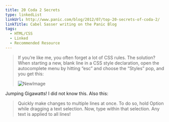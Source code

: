 ```yaml
---
title: 20 Coda 2 Secrets
type: linkedList
linkUrl: http://www.panic.com/blog/2012/07/top-20-secrets-of-coda-2/
linkTitle: Cabel Sasser writing on the Panic Blog
tags:
  - HTML/CSS
  - Linked
  - Recommended Resource
---
```


> If you’re like me, you often forget a lot of CSS rules. The solution? When starting a new, blank line in a CSS style declaration, open the autocomplete menu by hitting “esc” and choose the “Styles” pop, and you get this:
>
> ![NewImage](/images/blog/2012/07/02/css-browser.png)

Jumping Gigawatts! I did not know this. Also this:

> Quickly make changes to multiple lines at once. To do so, hold Option while dragging a text selection. Now, type within that selection. Any text is applied to all lines!
